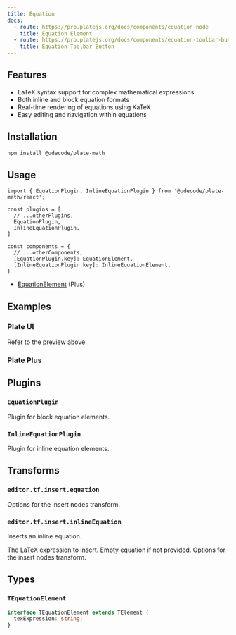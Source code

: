 ```yaml
---
title: Equation
docs:
  - route: https://pro.platejs.org/docs/components/equation-node
    title: Equation Element
  - route: https://pro.platejs.org/docs/components/equation-toolbar-button
    title: Equation Toolbar Button
---
```


<ComponentPreview name="equation-demo" />

<PackageInfo>

## Features

- LaTeX syntax support for complex mathematical expressions
- Both inline and block equation formats
- Real-time rendering of equations using KaTeX
- Easy editing and navigation within equations

</PackageInfo>

## Installation

```bash
npm install @udecode/plate-math
```

## Usage

```tsx
import { EquationPlugin, InlineEquationPlugin } from '@udecode/plate-math/react';
```

```tsx
const plugins = [
  // ...otherPlugins,
  EquationPlugin,
  InlineEquationPlugin,
]
```

```tsx
const components = {
  // ...otherComponents,
  [EquationPlugin.key]: EquationElement,
  [InlineEquationPlugin.key]: InlineEquationElement,
}
```

- [EquationElement](https://pro.platejs.org/docs/components/equation-node) (Plus)

## Examples

### Plate UI

Refer to the preview above.

### Plate Plus

<ComponentPreviewPro name="equation-pro" />

## Plugins

### `EquationPlugin`

Plugin for block equation elements.

### `InlineEquationPlugin`

Plugin for inline equation elements.

## Transforms

### `editor.tf.insert.equation`

<API name="insert.equation">
<APIOptions type="InsertNodesOptions">
    Options for the insert nodes transform.
</APIOptions>
</API>

### `editor.tf.insert.inlineEquation`

Inserts an inline equation.

<API name="insert.inlineEquation">
<APIParameters>
  <APIItem name="texExpression" type="string" optional>
    The LaTeX expression to insert. Empty equation if not provided.
  </APIItem>
  <APIItem name="options" type="InsertNodesOptions" optional>
    Options for the insert nodes transform.
  </APIItem>
</APIParameters>
</API>

## Types

### `TEquationElement`

```typescript
interface TEquationElement extends TElement {
  texExpression: string;
}
```